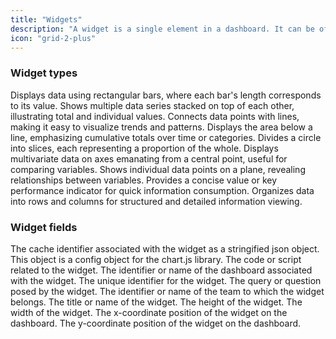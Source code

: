 ```yaml
---
title: "Widgets"
description: "A widget is a single element in a dashboard. It can be of the following types:"
icon: "grid-2-plus"
---
```


### Widget types

<CardGroup cols={3}>
<Card title="Bar chart" icon="chart-column">
  Displays data using rectangular bars, where each bar's length corresponds to its value.
</Card>
<Card title="Stacked bar chart" icon="bars-progress">
  Shows multiple data series stacked on top of each other, illustrating total and individual values.
</Card>
<Card title="Line chart" icon="chart-line">
  Connects data points with lines, making it easy to visualize trends and patterns.
</Card>
<Card title="Area chart" icon="chart-area">
  Displays the area below a line, emphasizing cumulative totals over time or categories.
</Card>
<Card title="Pie chart" icon="chart-pie">
  Divides a circle into slices, each representing a proportion of the whole.
</Card>
<Card title="Radar chart" icon="chart-radar">
  Displays multivariate data on axes emanating from a central point, useful for comparing variables.
</Card>
<Card title="Scatter plot chart" icon="chart-scatter">
  Shows individual data points on a plane, revealing relationships between variables.
</Card>
<Card title="Metric" icon="hashtag">
  Provides a concise value or key performance indicator for quick information consumption.
</Card>
<Card title="Table" icon="table">
  Organizes data into rows and columns for structured and detailed information viewing.
</Card>

</CardGroup>

### Widget fields

<ParamField path="cache" type="string" required>
  The cache identifier associated with the widget as a stringified json object.
  This object is a config object for the chart.js library.
</ParamField>

<ParamField path="code" type="string" required>
  The code or script related to the widget.
</ParamField>

<ParamField path="dashboard" type="string">
  The identifier or name of the dashboard associated with the widget.
</ParamField>

<ParamField path="id" type="string">
  The unique identifier for the widget.
</ParamField>

<ParamField path="query" type="string" required>
  The query or question posed by the widget.
</ParamField>

<ParamField path="team" type="string">
  The identifier or name of the team to which the widget belongs.
</ParamField>

<ParamField path="title" type="string" required>
  The title or name of the widget.
</ParamField>

<ParamField path="h" type="number" required>
  The height of the widget.
</ParamField>

<ParamField path="w" type="number" required>
  The width of the widget.
</ParamField>

<ParamField path="x" type="number" required>
  The x-coordinate position of the widget on the dashboard.
</ParamField>

<ParamField path="y" type="number" required>
  The y-coordinate position of the widget on the dashboard.
</ParamField>
